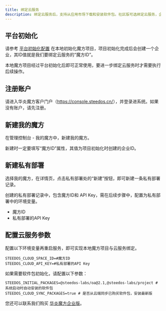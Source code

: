 ```yaml
---
title: 绑定云服务
description: 绑定云服务后，支持从应用市场下载和安装软件包。社区版可选绑定云服务，企业版必须绑定云服务。
---
```


## 平台初始化

请参考 [平台初始化配置](/docs/deploy/steedos-config#平台初始化) 在本地初始化魔方项目，项目初始化完成后会创建一个企业，其ID值就是我们要绑定云服务的“魔方ID”。

<alert type="info">
本地魔方项目经过平台初始化后即可正常使用，要进一步绑定云服务时才需要执行后续操作。
</alert>

## 注册账户

请进入华炎魔方客户门户（<https://console.steedos.cn/>），并登录进系统。如果没有账户，请先注册。

## 新建我的魔方

在管理控制台 - 我的魔方中，新建我的魔方。

新建时一定要填写“魔方ID”属性，其值为项目初始化时创建的企业ID。

## 新建私有部署

选择我的魔方，在详情页，点击私有部署处的“新建”按钮，即可新建一条私有部署记录。

创建的私有部署记录中，包含魔方ID和 API Key，需在后续步骤中，配置为私有部署中的环境变量。

* 魔方ID
* 私有部署的API Key

## 配置云服务参数

配置以下环境变量再重启服务，即可实现本地魔方项目与云服务绑定。

```
STEEDOS_CLOUD_SPACE_ID=#魔方ID
STEEDOS_CLOUD_API_KEY=#私有部署的API Key
```

如果需要软件包初始化，请配置以下参数：

```
STEEDOS_INITIAL_PACKAGES=@steedos-labs/oa@2.1,@steedos-labs/project # 系统启动时自动安装的软件包
STEEDOS_CLOUD_SYNC_PACKAGES=true # 是否从云端同步已购买软件包，安装最新版
```

您还可以联系我们购买 [华炎魔方企业版](/platform/pricing)。